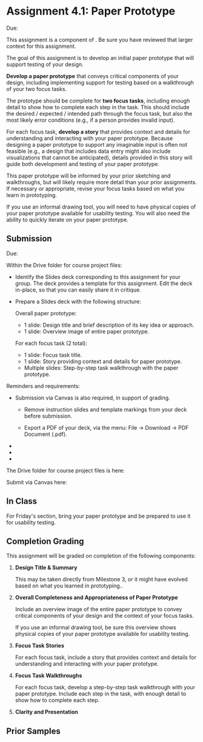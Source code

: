 

# Assignment 4.1: Paper Prototype

<UnderDevelopment display={false} />

Due: <AssignmentDueDateTime assignmentKey={calendarData.assignments.assignment_4_1} />

This assignment is a component of <SiteLink linkKey={SiteLinks.milestone_4_top}/>.
Be sure you have reviewed that larger context for this assignment.

The goal of this assignment is to develop an initial paper prototype that will support testing of your design.

__Develop a paper prototype__ that conveys critical components of your design,
including implementing support for testing based on a walkthrough of your two focus tasks.

The prototype should be complete for __two focus tasks__,
including enough detail to show how to complete each step in the task.
This should include the desired / expected / intended path through the focus task,
but also the most likely error conditions (e.g., if a person provides invalid input).

For each focus task, __develop a story__ that provides context and details
for understanding and interacting with your paper prototype.
Because designing a paper prototype to support any imaginable input is often not feasible
(e.g., a design that includes data entry might also include visualizations that cannot be anticipated),
details provided in this story will guide both development and testing of your paper prototype.

This paper prototype will be informed by your prior sketching and walkthroughs,
but will likely require more detail than your prior assignments.
If necessary or appropriate, revise your focus tasks based on what you learn in prototyping.

<InformalDrawingTool />

If you use an informal drawing tool,
you will need to have physical copies of your paper prototype available for usability testing.
You will also need the ability to quickly iterate on your paper prototype.

## Submission

Due: <AssignmentDueDateTime assignmentKey={calendarData.assignments.assignment_4_1} />

Within the Drive folder for course project files:

- Identify the Slides deck corresponding to this assignment for your group.
  The deck provides a template for this assignment.
  Edit the deck in-place, so that you can easily share it in critique.

- Prepare a Slides deck with the following structure:

  Overall paper prototype:
    - 1 slide: Design title and brief description of its key idea or approach.
    - 1 slide: Overview image of entire paper prototype.

  For each focus task (2 total):
    - 1 slide: Focus task title.
    - 1 slide: Story providing context and details for paper prototype.
    - Multiple slides: Step-by-step task walkthrough with the paper prototype.

Reminders and requirements:

- Submission via Canvas is also required, in support of grading.
  - Remove instruction slides and template markings from your deck before submission.

  - Export a PDF of your deck, via the menu: File -> Download -> PDF Document (.pdf).

- <GroupAssignment />
- <ClarityAndPresentationReference />
- <ParticipantAnonymity />

The Drive folder for course project files is here:

<CourseDataLink linkKey={courseData.linkDriveProjectFiles} outerComponent="p"/>

Submit via Canvas here:

<AssignmentSubmitCanvasLink assignmentKey={calendarData.assignments.assignment_4_1} />

## In Class

For Friday's section, bring your paper prototype and be prepared to use it for usability testing.

## Completion Grading

This assignment will be graded on completion of the following components:

1. __Design Title & Summary__

   This may be taken directly from Milestone 3,
   or it might have evolved based on what you learned in prototyping..

2. __Overall Completeness and Appropriateness of Paper Prototype__

   Include an overview image of the entire paper prototype
   to convey critical components of your design and the context of your focus tasks.

   If you use an informal drawing tool,
   be sure this overview shows physical copies of your paper prototype available for usability testing.

3. __Focus Task Stories__

   For each focus task,
   include a story that provides context and details for understanding and interacting with your paper prototype.

4. __Focus Task Walkthroughs__

   For each focus task, develop a step-by-step task walkthrough with your paper prototype.
   Include each step in the task, with enough detail to show how to complete each step.

5. __Clarity and Presentation__

## Prior Samples

<PriorSamplesWarning />

<ProjectMilestoneSamples milestone='assignment3a' />
